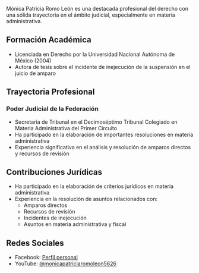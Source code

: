 Mónica Patricia Romo León es una destacada profesional del derecho con una sólida trayectoria en el ámbito judicial, especialmente en materia administrativa.

## Formación Académica
- Licenciada en Derecho por la Universidad Nacional Autónoma de México (2004)
- Autora de tesis sobre el incidente de inejecución de la suspensión en el juicio de amparo

## Trayectoria Profesional

### Poder Judicial de la Federación
- Secretaria de Tribunal en el Decimoséptimo Tribunal Colegiado en Materia Administrativa del Primer Circuito
- Ha participado en la elaboración de importantes resoluciones en materia administrativa
- Experiencia significativa en el análisis y resolución de amparos directos y recursos de revisión

## Contribuciones Jurídicas
- Ha participado en la elaboración de criterios jurídicos en materia administrativa
- Experiencia en la resolución de asuntos relacionados con:
  - Amparos directos
  - Recursos de revisión
  - Incidentes de inejecución
  - Asuntos en materia administrativa y fiscal

## Redes Sociales
- Facebook: [Perfil personal](https://www.facebook.com/monicapatricia.romoleon)
- YouTube: [@monicapatriciaromoleon5626](https://www.youtube.com/@monicapatriciaromoleon5626)
